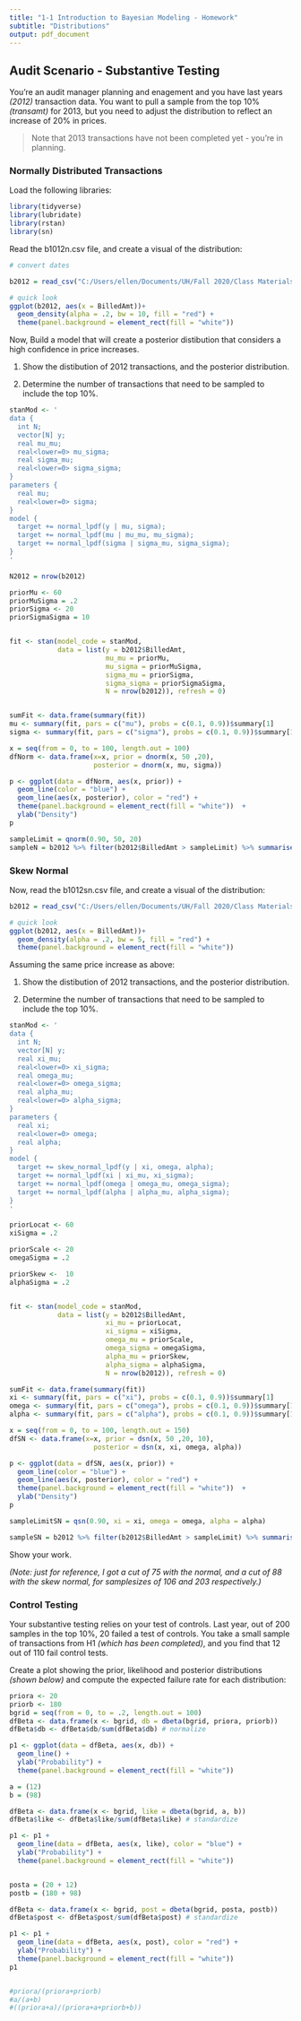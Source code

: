 ```yaml
---
title: "1-1 Introduction to Bayesian Modeling - Homework"
subtitle: "Distributions"
output: pdf_document
---
```


## Audit Scenario - Substantive Testing

You're an audit manager planning and enagement and you have last years *(2012)* transaction data. You want to pull a sample from the top 10% *(transamt)* for 2013, but you need to adjust the distribution to reflect an increase of 20% in prices.

>Note that 2013 transactions have not been completed yet - you're in planning. 

### Normally Distributed Transactions

Load the following libraries:
```r

library(tidyverse)
library(lubridate)
library(rstan)
library(sn)

```

Read the b1012n.csv file, and create a visual of the distribution:

```r
# convert dates

b2012 = read_csv("C:/Users/ellen/Documents/UH/Fall 2020/Class Materials/Section II/Bayes Intrro/b1012n.csv")

# quick look
ggplot(b2012, aes(x = BilledAmt))+ 
  geom_density(alpha = .2, bw = 10, fill = "red") +
  theme(panel.background = element_rect(fill = "white")) 

```

Now, Build a model that will create a posterior distibution that considers a high confidence in price increases. 

1. Show the distibution of 2012 transactions, and the posterior distribution.  

2. Determine the number of transactions that need to be sampled to include the top 10%.  

```r

stanMod <- '
data {
  int N;
  vector[N] y;
  real mu_mu;
  real<lower=0> mu_sigma;
  real sigma_mu;
  real<lower=0> sigma_sigma;
}
parameters {
  real mu;
  real<lower=0> sigma;
}
model {
  target += normal_lpdf(y | mu, sigma);
  target += normal_lpdf(mu | mu_mu, mu_sigma);
  target += normal_lpdf(sigma | sigma_mu, sigma_sigma);
}
'

N2012 = nrow(b2012)

priorMu <- 60
priorMuSigma = .2
priorSigma <- 20
priorSigmaSigma = 10


fit <- stan(model_code = stanMod, 
            data = list(y = b2012$BilledAmt, 
                        mu_mu = priorMu, 
                        mu_sigma = priorMuSigma, 
                        sigma_mu = priorSigma, 
                        sigma_sigma = priorSigmaSigma, 
                        N = nrow(b2012)), refresh = 0)


sumFit <- data.frame(summary(fit))
mu <- summary(fit, pars = c("mu"), probs = c(0.1, 0.9))$summary[1]
sigma <- summary(fit, pars = c("sigma"), probs = c(0.1, 0.9))$summary[1]

x = seq(from = 0, to = 100, length.out = 100)
dfNorm <- data.frame(x=x, prior = dnorm(x, 50 ,20),
                     posterior = dnorm(x, mu, sigma)) 

p <- ggplot(data = dfNorm, aes(x, prior)) + 
  geom_line(color = "blue") +   
  geom_line(aes(x, posterior), color = "red") +   
  theme(panel.background = element_rect(fill = "white"))  +
  ylab("Density")
p

sampleLimit = qnorm(0.90, 50, 20)      
sampleN = b2012 %>% filter(b2012$BilledAmt > sampleLimit) %>% summarise(Cnt = n())

```


### Skew Normal

Now, read the b1012sn.csv file, and create a visual of the distribution:

```r

b2012 = read_csv("C:/Users/ellen/Documents/UH/Fall 2020/Class Materials/Section II/Bayes Intrro/b1012sn.csv")

# quick look
ggplot(b2012, aes(x = BilledAmt))+ 
  geom_density(alpha = .2, bw = 5, fill = "red") +
  theme(panel.background = element_rect(fill = "white")) 

```
Assuming the same price increase as above:

1. Show the distibution of 2012 transactions, and the posterior distribution.  

2. Determine the number of transactions that need to be sampled to include the top 10%.  

```r



stanMod <- '
data {
  int N;
  vector[N] y;
  real xi_mu;
  real<lower=0> xi_sigma;
  real omega_mu;
  real<lower=0> omega_sigma;
  real alpha_mu;
  real<lower=0> alpha_sigma;
}
parameters {
  real xi;
  real<lower=0> omega;
  real alpha;
}
model {
  target += skew_normal_lpdf(y | xi, omega, alpha);
  target += normal_lpdf(xi | xi_mu, xi_sigma);
  target += normal_lpdf(omega | omega_mu, omega_sigma);
  target += normal_lpdf(alpha | alpha_mu, alpha_sigma);
}
'

priorLocat <- 60
xiSigma = .2

priorScale <- 20
omegaSigma = .2

priorSkew <-  10
alphaSigma = .2


fit <- stan(model_code = stanMod, 
            data = list(y = b2012$BilledAmt, 
                        xi_mu = priorLocat, 
                        xi_sigma = xiSigma, 
                        omega_mu = priorScale, 
                        omega_sigma = omegaSigma, 
                        alpha_mu = priorSkew, 
                        alpha_sigma = alphaSigma, 
                        N = nrow(b2012)), refresh = 0)

```


```r

sumFit <- data.frame(summary(fit))
xi <- summary(fit, pars = c("xi"), probs = c(0.1, 0.9))$summary[1]
omega <- summary(fit, pars = c("omega"), probs = c(0.1, 0.9))$summary[1]
alpha <- summary(fit, pars = c("alpha"), probs = c(0.1, 0.9))$summary[1]

x = seq(from = 0, to = 100, length.out = 150)
dfSN <- data.frame(x=x, prior = dsn(x, 50 ,20, 10),
                     posterior = dsn(x, xi, omega, alpha)) 

p <- ggplot(data = dfSN, aes(x, prior)) + 
  geom_line(color = "blue") +   
  geom_line(aes(x, posterior), color = "red") +   
  theme(panel.background = element_rect(fill = "white"))  +
  ylab("Density")
p

sampleLimitSN = qsn(0.90, xi = xi, omega = omega, alpha = alpha)      

sampleSN = b2012 %>% filter(b2012$BilledAmt > sampleLimit) %>% summarise(Cnt = n())


```

Show your work.

*(Note: just for reference, I got a cut of 75 with the normal, and a cut of 88 with the skew normal, for samplesizes of 106 and 203 respectively.)* 

### Control Testing

Your substantive testing relies on your test of controls. Last year, out of 200 samples in the top 10%, 20 failed a test of controls. You take a small sample of transactions from H1 *(which has been completed)*, and you find that 12 out of 110 fail control tests. 

Create a plot showing the prior, likelihood and posterior distributions *(shown below)* and compute the expected failure rate for each distribution:

```r


priora <- 20
priorb <- 180
bgrid = seq(from = 0, to = .2, length.out = 100)
dfBeta <- data.frame(x <- bgrid, db = dbeta(bgrid, priora, priorb)) 
dfBeta$db <- dfBeta$db/sum(dfBeta$db) # normalize 

p1 <- ggplot(data = dfBeta, aes(x, db)) + 
  geom_line() +
  ylab("Probability") +
  theme(panel.background = element_rect(fill = "white")) 

a = (12)
b = (98)

dfBeta <- data.frame(x <- bgrid, like = dbeta(bgrid, a, b)) 
dfBeta$like <- dfBeta$like/sum(dfBeta$like) # standardize 

p1 <- p1 + 
  geom_line(data = dfBeta, aes(x, like), color = "blue") +
  ylab("Probability") +
  theme(panel.background = element_rect(fill = "white")) 


posta = (20 + 12)
postb = (180 + 98)

dfBeta <- data.frame(x <- bgrid, post = dbeta(bgrid, posta, postb)) 
dfBeta$post <- dfBeta$post/sum(dfBeta$post) # standardize 

p1 <- p1 + 
  geom_line(data = dfBeta, aes(x, post), color = "red") +
  ylab("Probability") +
  theme(panel.background = element_rect(fill = "white")) 
p1


#priora/(priora+priorb)
#a/(a+b)
#((priora+a)/(priora+a+priorb+b))



```

